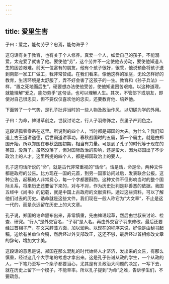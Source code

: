 ```yaml
---
---
---
```

title: 爱里生害
---




子曰：爱之，能勿劳乎？忠焉，能勿诲乎？

这句话有关于教育，也有关于个人修养。真爱一个人，如爱自己的孩子，不能溺爱，太宠爱了就害了他。要使他“劳”，这个劳并不一定使他去劳动，要使他知道人生的困苦艰难。前天一位富有的朋友，他有个孩子很好，很乖，他说预备将孩子送到南部一家工厂做工，我非常赞成。在我们看来，像他这样的家庭，无论怎样好的教育，生活环境是太舒服了，弄不好会害了这孩子的一生。教育和《孙子兵法》一样，“置之死地而后生”，硬要想办法使他受苦，使他知道困苦艰难。以这种道理，就能理解“爱之，能勿劳乎”这句话，也可以理解人生。其次，不管部下或朋友，即使对自己很忠实，但不要仅仅喜欢他的忠实，还要教育他、培养他。

下面转了一个气势，是孔子批评当时的一些人物及政治作风，以切磋为学的外用。

子曰：为命，裨谌草创之，世叔讨论之，行人子羽修饰之，东里子产润色之。

这段话孤零零吊在这里。所说到的四个人，当时都是郑国的大夫。为什么？我们知道上古王道讲道德，后世霸道讲事功。春秋战国时的五霸，第一个霸主，就是由郑国开始，所以郑国在春秋战国初期，相当有力量。可是到了孔子的时代等于现在的英国，没落了。虽然没落了，但对国际政治的影响，还是蛮大，因为郑国出了不少政治上的人才。这里所提的四个人，都是郑国政治上的要人。

孔子这句话所说的“命”，就是古代非常重视的“诰命”。诰是诰，命是命，两种文件都是政府的公告。比方现在一国的元首，到另一国家访问过后，发表联合公报。这种公告，起稿的人非常费心，每一个字都要斟酌，这种文件不但影响当时的整个国际关系，将来历史还要留下来的，对与不对，作为历史批判是非善恶的依据。我国五经中《尚书》的记载，就是中国上古政府的文献资料。透过这些资料，可以了解他们过去的历史。诰命就是这些文件。我们现在一般人称它为“大文章”，不止是这一代的，而是永远留在历史上的大文章。

孔子说，郑国的诰命颁布出来，非常慎重，先由裨谌起草，然后由世叔来讨论、检查、研究。“行人”是外交官名，“子羽”是人名。再由外交官子羽来修改，最后还要经过首相子产，在文采辞藻方面，加以润色。以现在的程序来说，好像是由秘书起稿，送给有关单位会稿，然后经过外交部改正，这还不够，最后经过首相修改文章的辞句，增加文字美。

这段话的意思是说，郑国在那么混乱的时代始终人才济济，发出来的文告，有那么慎重，经过这几个大手笔的考虑才拿出来。这是孔子告诫从政的学生，一个从政的人，一下笔乃至写一个条子都要当心，尤其是有关政治大问题的决定，一写下去，就在历史上留下一个模子，不能草率。所以孔子提到“为命”之难，告诉学生们，不要疏忽。
